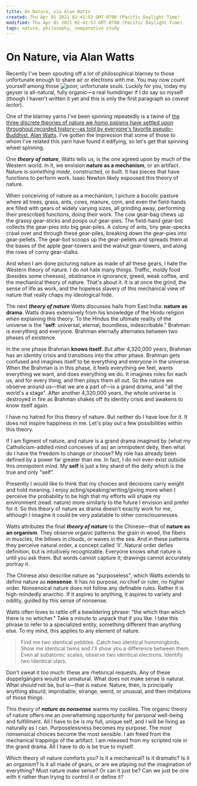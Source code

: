 ```yaml
---
title: On Nature, via Alan Watts
created: Thu Apr 01 2021 02:41:53 GMT-0700 (Pacific Daylight Time)
modified: Thu Apr 01 2021 02:41:53 GMT-0700 (Pacific Daylight Time)
tags: nature, philosophy, comparative study
---
```


# On Nature, via Alan Watts

Recently I've been spouting off a lot of philosophical blarney to those unfortunate enough to share air or electrons with me. You may now count yourself among those ![poor, unfortunate souls](http://ak-hdl.buzzfed.com/static/2014-11/17/6/enhanced/webdr12/enhanced-19154-1416224241-24.jpg). Luckily for you, today my geyser is all-natural, fully organic—a real humdinger if I do say so myself (though I haven't written it yet and this is only the first paragraph so _caveat lector_).

One of the blarney yarns I've been spinning repeatedly is a twine of [the three discrete theories of nature we _homo sapiens_ have settled upon throughout recorded history—as told by everyone's favorite pseudo-Buddhist, Alan Watts](https://itunes.apple.com/us/podcast/alan-watts-mans-behavior-nature/id1006521565?i=356896808&mt=2). I've gotten the impression that some of those to whom I've related this yarn have found it edifying, so let's get that spinning wheel spinning.

One **_theory of nature_**, Watts tells us, is the one agreed upon by much of the Western world. In it, we envision **nature as a mechanism**, or an artifact. Nature is _something made_, constructed, or built. It has pieces that have functions to perform work. Isaac Newton likely espoused this theory of nature.

When conceiving of nature as a mechanism, I picture a bucolic pasture where all trees, grass, ants, cows, manure, corn, and even the field-hands are filled with gears of widely varying sizes, all grinding away, performing their prescribed functions, doing their work. The cow gear-bag chews up the grassy gear-sticks and poops out gear-pies. The field-hand gear-bot collects the gear-pies into big gear-piles. A colony of ants, tiny gear-specks crawl over and through these gear-piles, breaking down the gear-pies into gear-pellets. The gear-bot scoops up the gear-pellets and spreads them at the bases of the apple gear-towers and the walnut gear-towers, and along the rows of corny gear-stalks.

And when I am done picturing nature as made of all these gears, I hate the Western theory of nature. I do not hate many things. Traffic, moldy food (besides some cheeses), obstinance in ignorance, greed, weak coffee, and the mechanical theory of nature. That's about it. It is at once the grind, the sense of life as work, and the hopeless slavery of this mechanical view of nature that really chaps my ideological hide.

The next **_theory of nature_** Watts discusses hails from East India: **nature as drama**. Watts draws extensively from his knowledge of the Hindu religion when explaining this theory. To the Hindus the ultimate reality of the universe is the "**self**: universal, eternal, boundless, indescribable." Brahman is everything and everyone. Brahman eternally alternates between two phases of existence.

In the one phase Brahman **knows itself**. But after 4,320,000 years, Brahman has an identity crisis and transitions into the other phase. Brahman gets confused and imagines itself to be everything and everyone in the universe. When the Brahman is in this phase, it feels everything we feel, wants everything we want, and does everything we do. It imagines roles for each us, and for every thing, and then plays them all out. So the nature we observe around us—that we are a part of—is a grand drama, and "all the world's a stage". After another 4,320,000 years, the whole universe is destroyed in fire as Brahman shakes off its identity crisis and awakens to know itself again.

I have no hatred for this theory of nature. But neither do I have love for it. It does not inspire happiness in me. Let's play out a few possibilities within this theory.

If I am figment of nature, and nature is a grand drama imagined by (what my Catholicism-addled mind conceives of as) an omnipotent deity, then what do I have the freedom to change or choose? My role has already been defined by a power far greater than me. In fact, I do not even exist outside this omnipotent mind. My **self** is just a tiny shard of the deity which is the true and only "self".

Presently I would like to think that my choices and decisions carry weight and hold meaning. I enjoy acting/speaking/writing/giving more when I perceive the probability to be high that my efforts will shape my environment (read: nature) more similarly to the future I envision and prefer for it. So this theory of nature as drama doesn't exactly work for me, although I imagine it could be very palatable to other consciousnesses.

Watts attributes the final **_theory of nature_** to the Chinese—that of **nature as an organism**. They observe organic patterns: the grain in wood, the fibers in muscles, the billows in clouds, or waves in the sea. And in these patterns they perceive natural order, a concept called _'li'_. Natural order defies definition, but is intuitively recognizable. Everyone knows what nature is until you ask them. But words cannot capture it; drawings cannot accurately portray it.

The Chinese also describe nature as "purposeless", which Watts extends to define nature as **nonsense**. It has no purpose, no chief or ruler, no higher order. Nonsensical nature does not follow any definable rules. Rather it is high-mindedly anarchic. If it aspires to anything, it aspires to variety and oddity, guided by this sense of nonsense.

Watts often loves to rattle off a bewildering phrase: "the which than which there is no whicher." Take a minute to unpack that if you like. I take this phrase to refer to a specialized entity, something different than anything else. To my mind, this applies to any element of nature.

> Find me two identical pebbles.
> Catch two identical hummingbirds.
> Show me identical twins and I'll show you a difference between them.
> Even at subatomic scales, observe two identical electrons.
> Identify two identical stars.

Don't sweat it too much: these are rhetorical requests. Any of these doppelgängers would be unnatural. What does not make sense is natural. What should not be, but is—that is nature. Nature, then, is principally anything absurd, improbable, strange, weird, or unusual, and then imitations of those things.

This theory of **_nature as nonsense_** warms my cockles. The organic theory of nature offers me an overwhelming opportunity for personal well-being and fulfillment. All I have to be is my full, unique self, and I will be living as naturally as I can. Purposelessness becomes my purpose. The most nonsensical choices become the most sensible. I am freed from the mechanical trappings of the artifact. I am released from my scripted role in the grand drama. All I have to do is be true to myself.

Which theory of nature comforts you? Is it a mechanical? Is it dramatic? Is it an organism? Is it all made of gears, or are we playing out the imagination of everything? Must nature make sense? Or can it just be? Can we just be one with it rather than trying to control it or define it?
